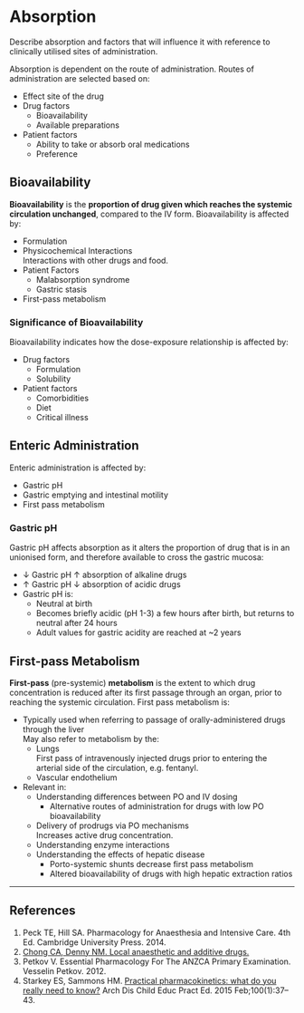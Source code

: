 # Absorption

:::dual
Describe absorption and factors that will influence it with reference to clinically utilised sites of administration.
:::

Absorption is dependent on the route of administration. Routes of administration are selected based on:

* Effect site of the drug
* Drug factors
    * Bioavailability
    * Available preparations
* Patient factors
    * Ability to take or absorb oral medications
    * Preference


## Bioavailability

**Bioavailability** is the **proportion of drug given which reaches the systemic circulation unchanged**, compared to the IV form. Bioavailability is affected by:

* Formulation
* Physicochemical Interactions\
Interactions with other drugs and food.
* Patient Factors
    * Malabsorption syndrome
    * Gastric stasis
* First-pass metabolism


### Significance of Bioavailability

Bioavailability indicates how the dose-exposure relationship is affected by:

* Drug factors
    * Formulation
    * Solubility
* Patient factors
    * Comorbidities
    * Diet
    * Critical illness


## Enteric Administration

Enteric administration is affected by:

* Gastric pH
* Gastric emptying and intestinal motility
* First pass metabolism


### Gastric pH

Gastric pH affects absorption as it alters the proportion of drug that is in an unionised form, and therefore available to cross the gastric mucosa:

* ↓ Gastric pH ↑ absorption of alkaline drugs
* ↑ Gastric pH ↓ absorption of acidic drugs
* Gastric pH is:
    * Neutral at birth
    * Becomes briefly acidic (pH 1-3) a few hours after birth, but returns to neutral after 24 hours
    * Adult values for gastric acidity are reached at ~2 years


## First-pass Metabolism

**First-pass** (pre-systemic) **metabolism** is the extent to which drug concentration is reduced after its first passage through an organ, prior to reaching the systemic circulation. First pass metabolism is:

* Typically used when referring to passage of orally-administered drugs through the liver\
May also refer to metabolism by the:
    * Lungs\
    First pass of intravenously injected drugs prior to entering the arterial side of the circulation, e.g. fentanyl.
    * Vascular endothelium
* Relevant in:
    * Understanding differences between PO and IV dosing
        * Alternative routes of administration for drugs with low PO bioavailability
    * Delivery of prodrugs via PO mechanisms\
    Increases active drug concentration.
    * Understanding enzyme interactions 
    * Understanding the effects of hepatic disease
        * Porto-systemic shunts decrease first pass metabolism
        * Altered bioavailability of drugs with high hepatic extraction ratios

---

## References

1. Peck TE, Hill SA. Pharmacology for Anaesthesia and Intensive Care. 4th Ed. Cambridge University Press. 2014.\
1. [Chong CA, Denny NM. Local anaesthetic and additive drugs.](http://www.frca.co.uk/documents/anaes.5.5.158.pdf)
1. Petkov V. Essential Pharmacology For The ANZCA Primary Examination. Vesselin Petkov. 2012.
1. Starkey ES, Sammons HM. [Practical pharmacokinetics: what do you really need to know?](https://ep.bmj.com/content/100/1/37) Arch Dis Child Educ Pract Ed. 2015 Feb;100(1):37–43. 
